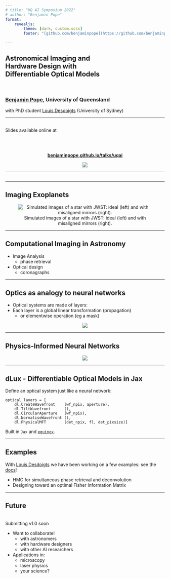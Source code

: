 ```yaml
---
# title: "UQ AI Symposium 2022"
# author: "Benjamin Pope"
format: 
    revealjs: 
        theme: [dark, custom.scss]
        footer: "[github.com/benjaminpope](https://github.com/benjaminpope)&nbsp;&nbsp;&nbsp;"

---
```


## Astronomical Imaging and <br> Hardware Design with <br> Differentiable Optical Models {background-image="images/jwst.jpg" background-opacity="0.5"}


<br>

### [Benjamin Pope](https://benjaminpope.github.io), University of Queensland 

with PhD student [Louis Desdoigts](https://github.com/LouisDesdoigts) (University of Sydney)

--- 

## {background-image="./images/jwst.jpg" background-opacity="0.25"}

Slides available online at 

<br><br>

::: {style="text-align: center"}
**[benjaminpope.github.io/talks/uqai](https://benjaminpope.github.io/talks/uqai)**

![](images/qrcode_benjaminpope.github.io.png)
:::

--- 

## {background-image="./images/carina.jpg"}

--- 

## Imaging Exoplanets

::: {style="text-align: center"}
![Simulated images of a star with JWST: ideal (left) and with misaligned mirrors (right).](images/good_and_bad.png)
:::

--- 

## Computational Imaging in Astronomy {background-image="./images/monet.jpg"}

::: {.incremental} 
-  Image Analysis
    - phase retrieval
-  Optical design
    - coronagraphs
:::

---

## Optics as analogy to neural networks {background-image="./images/pleiades.jpg" background-opacity="0.5"}

-  Optical systems are made of layers:
-  Each layer is a global linear transformation (propagation) 
    - or elementwise operation (eg a mask)

::: {style="text-align: center"}
![](./images/lyot_diagram.jpeg)
:::

--- 

## Physics-Informed Neural Networks {background-image="./images/matrix.jpg" background-opacity="0.5"}

::: {style="text-align: center"}
![](./images/simulation_intelligence.jpg)
:::

---

## dLux - Differentiable Optical Models in Jax 

::: {style="text-align: center"}
[](./images/dlux.jpeg)
:::

Define an optical system just like a neural network:

```.python
optical_layers = [
    dl.CreateWavefront    (wf_npix, aperture),
    dl.TiltWavefront      (),
    dl.CircularAperture   (wf_npix),
    dl.NormaliseWavefront (),
    dl.PhysicalMFT        (det_npix, fl, det_pixsize)]

```

Built in `Jax` and [`equinox`](https://github.com/patrick-kidger/equinox). 

--- 

## Examples {background-image="./images/monet.jpg"}

With [Louis Desdoigts](https://github.com/LouisDesdoigts) we have been working on a few examples: see the [docs](https://louisdesdoigts.github.io/dLux/)!

::: {.incremental}
- HMC for simultaneous phase retrieval and deconvolution
- Designing toward an optimal Fisher Information Matrix
:::

--- 

## Future {background-image="./images/wanderer.jpg" background-opacity="0.5"}
<br>
Submitting v1.0 soon

::: {.incremental}
- Want to collaborate!
    -  with astronomers
    -  with hardware designers
    -  with other AI researchers
<br>
- Applications in:
    -  microscopy
    -  laser physics
    -  your science?
:::